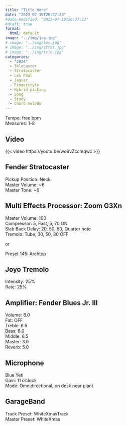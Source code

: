```yaml
---
title: "Title Here"
date: "2023-07-10T20:37:23"
#date-modified: "2023-07-10T20:37:23"
#draft: true
format: 
  html: default
image: "../img/jag.jpg"
# image: "../img/les.jpg"
# image: "../img/strat.jpg"
# image: "../img/tele.jpg"
categories:
  - "2024"
  - Telecaster
  - Stratocaster
  - Les Paul
  - Jaguar
  - Fingerstyle
  - Hybrid picking
  - Song
  - Study
  - Chord melody
---
```


Tempo: free bpm\
Measures: 1-8

## Video

{{< video https://youtu.be/wo9vZccmqwc >}}

## Fender Stratocaster

Pickup Position: Neck\
Master Volume: \~6\
Master Tone: \~6

## Multi Effects Processor: Zoom G3Xn

Master Volume: 100\
Compressor: 5, Fast, 5, 70 ON\
Slab Back Delay: 20, 50, 50, Quarter note\
Tremolo: Tube, 30, 50, 80 OFF

or

Preset 145: Archtop

## Joyo Tremolo

Intensity: 25%\
Rate: 25%

## Amplifier: Fender Blues Jr. III

Volume: 8.0\
Fat: OFF\
Treble: 6.5\
Bass: 6.0\
Middle: 6.5\
Master: 3.0\
Reverb: 5.0

## Microphone

Blue Yeti\
Gain: 11 o'clock\
Mode: Omnidirectional, on desk near plant

## **GarageBand**

Track Preset: WhiteXmasTrack\
Master Preset: WhiteXmas